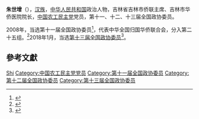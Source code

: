 '''朱世增'''（{{bd|1956年||}}），[[汉族|汉族]]，[[中华人民共和国|中华人民共和国]]政治人物，吉林省吉林市侨联主席、吉林市华侨医院院长，[[中国农工民主党|中国农工民主党]]党员，第十一、十二、十三届全国政协委员。

2008年，当选第十一届全国政协委员<ref>{{cite news|title=第十一届全国政协委员名单|url=http://www.indaa.com.cn/zt/2009qglh/zxzs/200903/t20090303_127573.html|accessdate=2013-04-09|newspaper=新华社北京1月25日电 中国人民政治协商会议第十一届全国委员会委员名单(共2237人，2008年1月25日政协第十届全国委员会常务委员会第二十次会议通过)|date=2008年1月25日|deadurl=yes|archiveurl=https://web.archive.org/web/20130928014403/http://www.indaa.com.cn/zt/2009qglh/zxzs/200903/t20090303_127573.html|archivedate=2013年9月28日|df=}}</ref>，代表中华全国归国华侨联合会，分入第二十五组。<ref>{{cite news|title=全国政协信息-朱世增|url=http://www.cppcc.gov.cn/CMS/wylibary/showJcwyxtInfoWylibary.action?tabJcwyxt.guid=11W0008130&wytype=wjwy|accessdate=2013-04-11|newspaper=全国政协委员会|archive-date=2020-06-05|archive-url=https://web.archive.org/web/20200605082519/http://www.cppcc.gov.cn/CMS/wylibary/showJcwyxtInfoWylibary.action?tabJcwyxt.guid=11W0008130&wytype=wjwy|dead-url=no}}</ref>2018年1月，当选[[中国人民政治协商会议第十三届全国委员会委员名单|第十三届全国政协委员]]<ref>{{Cite web|url=http://sports.163.com/18/0126/06/D92BRKK400051C89.html|title=中国人民政治协商会议第十三届全国委员会委员名单|accessdate=2018-01-26|last=|work=网易|archive-url=https://web.archive.org/web/20180127143232/http://sports.163.com/18/0126/06/D92BRKK400051C89.html|archive-date=2018-01-27|dead-url=yes}}</ref>。

== 參考文獻 ==
{{reflist}}

{{中国政治人物小作品}}
{{中华全国归国华侨联合会第九届委员会}}

{{Authority control}}
{{DEFAULTSORT:Zhu朱}}
[[Category:朱姓|Shi]]
[[Category:中国农工民主党党员|Category:中国农工民主党党员]]
[[Category:第十一届全国政协委员|Category:第十一届全国政协委员]]
[[Category:第十二届全国政协委员|Category:第十二届全国政协委员]]
[[Category:第十三届全国政协委员|Category:第十三届全国政协委员]]